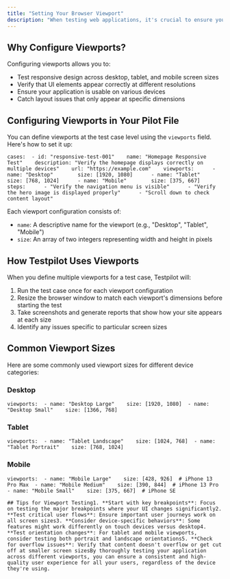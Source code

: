 ```yaml
---
title: "Setting Your Browser Viewport"
description: "When testing web applications, it's crucial to ensure your site works well across different screen sizes. Testpilot makes it easy to define and test with various viewport dimensions directly in your test files."
---
```


## Why Configure Viewports?[​](#why-configure-viewports "Direct link to Why Configure Viewports?")

Configuring viewports allows you to:

* Test responsive design across desktop, tablet, and mobile screen sizes
* Verify that UI elements appear correctly at different resolutions
* Ensure your application is usable on various devices
* Catch layout issues that only appear at specific dimensions

## Configuring Viewports in Your Pilot File[​](#configuring-viewports-in-your-pilot-file "Direct link to Configuring Viewports in Your Pilot File")

You can define viewports at the test case level using the `viewports` field. Here's how to set it up:

```
cases:  - id: "responsive-test-001"    name: "Homepage Responsive Test"    description: "Verify the homepage displays correctly on multiple devices"    url: "https://example.com"    viewports:      - name: "Desktop"        size: [1920, 1080]      - name: "Tablet"        size: [768, 1024]      - name: "Mobile"        size: [375, 667]    steps:      - "Verify the navigation menu is visible"      - "Verify the hero image is displayed properly"      - "Scroll down to check content layout"
```

Each viewport configuration consists of:

* `name`: A descriptive name for the viewport (e.g., "Desktop", "Tablet", "Mobile")
* `size`: An array of two integers representing width and height in pixels

## How Testpilot Uses Viewports[​](#how-testpilot-uses-viewports "Direct link to How Testpilot Uses Viewports")

When you define multiple viewports for a test case, Testpilot will:

1. Run the test case once for each viewport configuration
2. Resize the browser window to match each viewport's dimensions before starting the test
3. Take screenshots and generate reports that show how your site appears at each size
4. Identify any issues specific to particular screen sizes

## Common Viewport Sizes[​](#common-viewport-sizes "Direct link to Common Viewport Sizes")

Here are some commonly used viewport sizes for different device categories:

### Desktop[​](#desktop "Direct link to Desktop")

```
viewports:  - name: "Desktop Large"    size: [1920, 1080]  - name: "Desktop Small"    size: [1366, 768]
```

### Tablet[​](#tablet "Direct link to Tablet")

```
viewports:  - name: "Tablet Landscape"    size: [1024, 768]  - name: "Tablet Portrait"    size: [768, 1024]
```

### Mobile[​](#mobile "Direct link to Mobile")

```
viewports:  - name: "Mobile Large"    size: [428, 926]  # iPhone 13 Pro Max  - name: "Mobile Medium"    size: [390, 844]  # iPhone 13 Pro  - name: "Mobile Small"    size: [375, 667]  # iPhone SE
```

```
## Tips for Viewport Testing1. **Start with key breakpoints**: Focus on testing the major breakpoints where your UI changes significantly2. **Test critical user flows**: Ensure important user journeys work on all screen sizes3. **Consider device-specific behaviors**: Some features might work differently on touch devices versus desktop4. **Test orientation changes**: For tablet and mobile viewports, consider testing both portrait and landscape orientations5. **Check for overflow issues**: Verify that content doesn't overflow or get cut off at smaller screen sizesBy thoroughly testing your application across different viewports, you can ensure a consistent and high-quality user experience for all your users, regardless of the device they're using.
```

